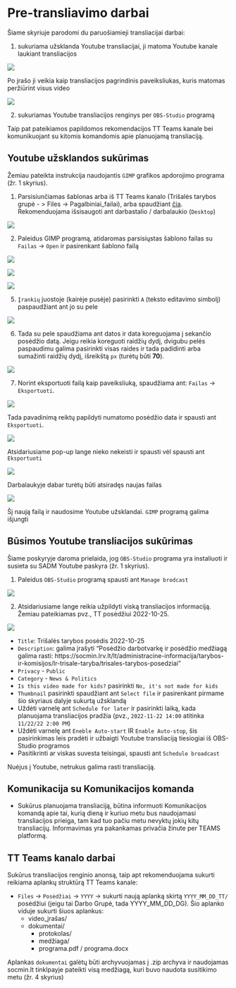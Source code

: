 # Pre-transliavimo darbai

Šiame skyriuje parodomi du paruošiamieji transliacijai darbai:

1. sukuriama užsklanda Youtube transliacijai, ji matoma Youtube kanale laukiant transliacijos

![](figures/2_pre/yb_1.png)

 Po įrašo ji veikia kaip transliacijos pagrindinis paveiksliukas, kuris matomas peržiūrint visus video

![](figures/2_pre/yb_2.png)

2. sukuriamas Youtube transliacijos renginys per `OBS-Studio` programą

Taip pat pateikiamos papildomos rekomendacijos TT Teams kanale bei komunikuojant su kitomis komandomis apie planuojamą transliaciją.


## Youtube užsklandos sukūrimas

Žemiau pateikta instrukcija naudojantis `GIMP` grafikos apdorojimo programa (žr. 1 skyrius).

1. Parsisiunčiamas šablonas arba iš TT Teams kanalo (Trišalės tarybos grupė - > Files -> Pagalbiniai_failai), arba spaudžiant [čia](files/TT_šablonas.xcf). Rekomenduojama išsisaugoti ant darbastalio / darbalaukio (`Desktop`)

![](figures/2_pre/gimp_1.png)

2. Paleidus GIMP programą, atidaromas parsisiųstas šablono failas su `Failas` -> `Open` ir pasirenkant šablono failą

![](figures/2_pre/gimp_2.png)

![](figures/2_pre/gimp_3.png)

![](figures/2_pre/gimp_4.png)

5. `Įrankių` juostoje (kairėje pusėje) pasirinkti `A` (teksto editavimo simbolį) paspaudžiant ant jo su pele

![](figures/2_pre/gimp_5.png)

6. Tada su pele spaudžiama ant datos ir data koreguojama į sekančio posėdžio datą. Jeigu reikia koreguoti raidžių dydį, dvigubu pelės paspaudimu galima pasirinkti visas raides ir tada padidinti arba sumažinti raidžių dydį, išreikštą `px` (turėtų būti **70**).

![](figures/2_pre/gimp_6.png)

7. Norint eksportuoti failą kaip paveiksliuką, spaudžiama ant: `Failas` -> `Eksportuoti`.

![](figures/2_pre/gimp_7.png)

Tada pavadinimą reiktų papildyti numatomo posėdžio data ir spausti ant `Eksportuoti`.

![](figures/2_pre/gimp_8.png)

Atsidariusiame pop-up lange nieko nekeisti ir spausti vėl spausti ant `Eksportuoti`

![](figures/2_pre/gimp_9.png)

Darbalaukyje dabar turėtų būti atsiradęs naujas failas

![](figures/2_pre/gimp_10.png)

Šį naują failą ir naudosime Youtube užsklandai. `GIMP` programą galima išjungti

## Būsimos Youtube transliacijos sukūrimas

Šiame poskyryje daroma prielaida, jog `OBS-Studio` programa yra instaliuoti ir susieta su SADM Youtube paskyra (žr. 1 skyrius).

1. Paleidus `OBS-Studio` programą spausti ant `Manage brodcast`

![](figures/2_pre/obs_1.png)

2. Atsidariusiame lange reikia užpildyti viską transliacijos informaciją. Žemiau pateikiamas pvz., TT posėdžiui 2022-10-25.


![](figures/2_pre/obs_3.png)


* `Title`: Trišalės tarybos posėdis 2022-10-25 
* `Description`: galima įrašyti "Posėdžio darbotvarkę ir posėdžio medžiagą galima rasti:
https://socmin.lrv.lt/lt/administracine-informacija/tarybos-ir-komisijos/lr-trisale-taryba/trisales-tarybos-posedziai"
* `Privacy` - `Public`
* `Category` - `News & Politics`
* `Is this video made for kids?` pasirinkti `No, it's not made for kids`
* `Thumbnail` pasirinkti spaudžiant ant `Select file` ir pasirenkant pirmame šio skyriaus dalyje sukurtą užsklandą
* Uždėti varnelę ant `Schedule for later` ir pasirinkti laiką, kada planuojama transliacijos pradžia (pvz., `2022-11-22 14:00` atitinka `11/22/22 2:00 PM`)
* Uždėti varnelę ant `Eneble Auto-start` IR `Enable Auto-stop`, šis pasirinkimas leis pradėti ir užbaigti Youtube transliaciją tiesiogiai iš OBS-Studio programos
* Pasitikrinti ar viskas suvesta teisingai, spausti ant `Schedule broadcast`


Nuėjus į Youtube, netrukus galima rasti transliaciją.


## Komunikacija su Komunikacijos komanda

* Sukūrus planuojama transliaciją, būtina informuoti Komunikacijos komandą apie tai, kurią dieną ir kuriuo metu bus naudojamasi transliacijos prieiga, tam kad tuo pačiu metu nevyktų jokių kitų transliacijų. Informavimas yra pakankamas privačia žinute per TEAMS platformą.

## TT Teams kanalo darbai

Sukūrus transliacijos renginio anonsą, taip apt rekomenduojama sukurti reikiama aplankų struktūrą TT Teams kanale:

* `Files` -> `Posėdžiai` -> `YYYY` -> sukurti naują aplanką skirtą `YYYY_MM_DD_TT/` posėdžiui (jeigu tai Darbo Grupė, tada YYYY_MM_DD_DG). Šio aplanko viduje sukurti šiuos aplankus:
    * video_įrašas/
    * dokumentai/
        * protokolas/
        * medžiaga/
        * programa.pdf / programa.docx

Aplankas `dokumentai` galėtų būti archyvuojamas į .zip archyva ir naudojamas socmin.lt tinklpayje pateikti visą medžiagą, kuri buvo naudota susitikimo metu (žr. 4 skyrius)